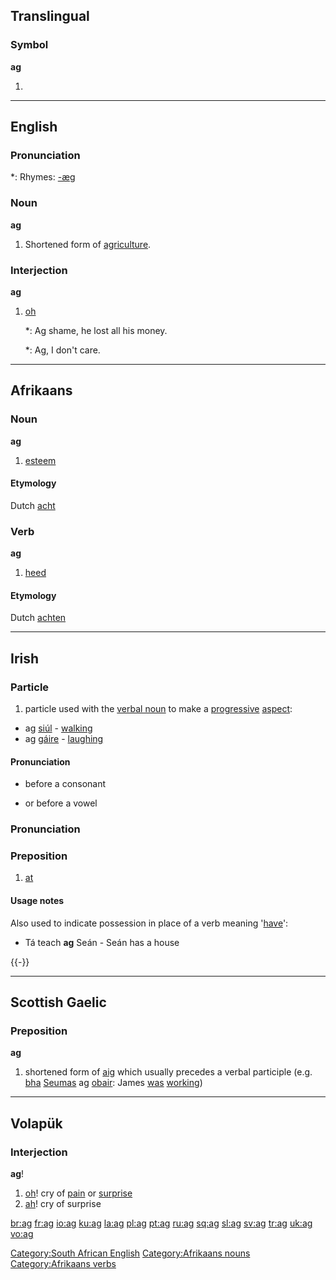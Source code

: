 {{see|Appendix:Variations of "ag"}}
==Translingual==

===Symbol===
'''ag'''

# {{SI-unit|atto|gram|[[mass]]}}

----

==English==

===Pronunciation===
*: Rhymes: [[Rhymes:English:-æɡ|-æɡ]]

===Noun===
'''ag'''

# {{context|jargon}} Shortened form of [[agriculture]].

===Interjection===
'''ag'''

# {{context|South African}} [[oh]]
#*: Ag shame, he lost all his money.
#*: Ag, I don't care.

[[Category:South African English]]

----

==Afrikaans==

===Noun===
'''ag'''

# [[esteem]]

====Etymology====
{{rfc-level|Etymology not at level 3}}
Dutch [[acht]]

===Verb===
'''ag'''

# [[heed]]

====Etymology====
Dutch [[achten]]

[[Category:Afrikaans nouns]]
[[Category:Afrikaans verbs]]

----

==Irish==

===Particle===
{{infl|ga|particle}}

# particle used with the [[verbal noun]] to make a [[progressive]] [[aspect]]:
* ag [[siúl]] - [[walk]]ing
* ag [[gáire]] - [[laugh]]ing

====Pronunciation====
* {{IPA|lang=ga|[ə]}} before a consonant
* {{IPA|lang=ga|[əɡ]}} or {{IPAchar|[əɟ]}} before a vowel

===Pronunciation===
{{IPA|lang=ga|[ɛɟ]}}

===Preposition===
{{ga-prep-infl
 |1sg    = agam
 |2sg    = agat
 |3sgm   = aige
 |3sgmem = aigesean
 |3sgf   = aici
 |1pl    = againn
 |2pl    = agaibh
 |3pl    = acu
}}

# [[at]]

====Usage notes====
Also used to indicate possession in place of a verb meaning '[[have]]':
* Tá teach '''ag''' Seán - Seán has a house

{{-}}
----

==Scottish Gaelic==

===Preposition===
'''ag'''

# shortened form of [[aig]] which usually precedes a verbal participle (e.g. [[bha]] [[Seumas]] ag [[obair]]: James [[was]] [[working]])

----

==Volapük==

===Interjection===
'''ag'''!

# [[oh]]! cry of [[pain]] or [[surprise]]
# [[ah]]! cry of surprise

[[br:ag]]
[[fr:ag]]
[[io:ag]]
[[ku:ag]]
[[la:ag]]
[[pl:ag]]
[[pt:ag]]
[[ru:ag]]
[[sq:ag]]
[[sl:ag]]
[[sv:ag]]
[[tr:ag]]
[[uk:ag]]
[[vo:ag]]